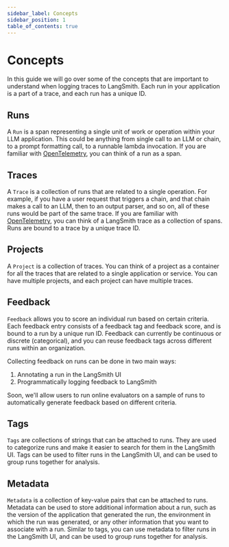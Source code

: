 ```yaml
---
sidebar_label: Concepts
sidebar_position: 1
table_of_contents: true
---
```



# Concepts

In this guide we will go over some of the concepts that are important to understand when logging traces to LangSmith. Each run in your application is a part of a trace, and each run has a unique ID.

## Runs
A `Run` is a span representing a single unit of work or operation within your LLM application. This could be anything from single call to an LLM or chain, to a prompt formatting call, to a runnable lambda invocation. If you are familiar with [OpenTelemetry](https://opentelemetry.io/), you can think of a run as a span.

## Traces
A `Trace` is a collection of runs that are related to a single operation. For example, if you have a user request that triggers a chain, and that chain makes a call to an LLM, then to an output parser, and so on, all of these runs would be part of the same trace. If you are familiar with [OpenTelemetry](https://opentelemetry.io/), you can think of a LangSmith trace as a collection of spans. Runs are bound to a trace by a unique trace ID.

## Projects
A `Project` is a collection of traces. You can think of a project as a container for all the traces that are related to a single application or service. You can have multiple projects, and each project can have multiple traces.

## Feedback
`Feedback` allows you to score an individual run based on certain criteria.
Each feedback entry consists of a feedback tag and feedback score, and is bound to a run by a unique run ID.
Feedback can currently be continuous or discrete (categorical), and you can reuse feedback tags across different runs within an organization.

Collecting feedback on runs can be done in two main ways:
1. Annotating a run in the LangSmith UI
2. Programmatically logging feedback to LangSmith

Soon, we'll allow users to run online evaluators on a sample of runs to automatically generate feedback based on different criteria.

## Tags

`Tags` are collections of strings that can be attached to runs. They are used to categorize runs and make it easier to search for them in the LangSmith UI. Tags can be used to filter runs in the LangSmith UI, and can be used to group runs together for analysis.

## Metadata
`Metadata` is a collection of key-value pairs that can be attached to runs. Metadata can be used to store additional information about a run, such as the version of the application that generated the run, the environment in which the run was generated, or any other information that you want to associate with a run.
Similar to tags, you can use metadata to filter runs in the LangSmith UI, and can be used to group runs together for analysis.